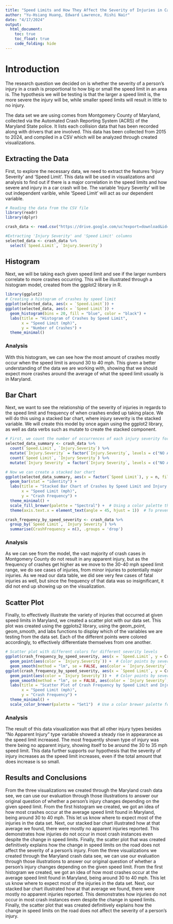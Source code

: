 ```yaml
---
title: "Speed Limits and How They Affect the Severity of Injuries in Car Crashes"
author: "Yu-Hsiang Huang, Edward Lawrence, Rishi Nair"
date: "4/17/2024"
output: 
  html_document:
    toc: true
    toc_float: true
    code_folding: hide
---
```


# Introduction

The research question we decided on is whether the severity of a person's injury in a crash is proportional to how big or small the speed limit in an area is. The hypothesis we will be testing is that the larger a speed limit is, the more severe the injury will be, while smaller speed limits will result in little to no injury.

The data set we are using comes from Montgomery County of Maryland, collected via the Automated Crash Reporting System (ACRS) of the Maryland State police. It lists each collision data that has been recorded along with drivers that are involved. This data has been collected from 2015 to 2024, and compiled in a CSV which will be analyzed through created visualizations.

## Extracting the Data

First, to explore the necessary data, we need to extract the features 'Injury Severity' and 'Speed Limit'. This data will be used in visualizations and analysis to find out if there is a major correlation in the speed limits and how severe and injury in a car crash will be. The variable 'Injury Severity' will be out independent varible, while 'Speed Limit' will act as our dependent variable.

```r
# Reading the data from the CSV file
library(readr)
library(dplyr)

crash_data <- read.csv("https://drive.google.com/uc?export=download&id=1v748QiHtEVjUoB67n4worBFm5O3YNm3J")

#Extracting 'Injury Severity' and 'Speed Limit' columns
selected_data <- crash_data %>%
  select(`Speed.Limit`, `Injury.Severity`)
```

## Histogram

Next, we will be taking each given speed limit and see if the larger numbers correlate to more crashes occurring. This will be illustrated through a histogram model, created from the ggplot2 library in R.

```r
library(ggplot2)
# Creating a histogram of crashes by speed limit
ggplot(selected_data, aes(x = `Speed.Limit`)) +  
ggplot(selected_data, aes(x = `Speed Limit`)) +  
  geom_histogram(bins = 20, fill = "blue", color = "black") +
  labs(title = "Histogram of Crashes by Speed Limit",
       x = "Speed Limit (mph)",
       y = "Number of Crashes") +
  theme_minimal()
```

### Analysis

With this histogram, we can see how the most amount of crashes mostly occur when the speed limit is around 30 to 40 mph. This given a better understanding of the data we are working with, showing that we should expect more crashes around the average of what the speed limit usually is in Maryland.

## Bar Chart

Next, we want to see the relationship of the severity of injuries in regards to the speed limit and frequency of when crashes ended up taking place. We will do this using a stacked bar chart, where injury severity is the stacked variable. We will create this model by once again using the ggplot2 library, as well as data verbs such as mutate to create the stacked component.

```r
# First, we count the number of occurrences of each injury severity for each speed limit
selected_data_summary <- crash_data %>%
  count(`Speed.Limit`, `Injury.Severity`) %>%
  mutate(`Injury.Severity` = factor(`Injury.Severity`, levels = c("NO APPARENT INJURY", "POSSIBLE INJURY", "SUSPECTED MINOR INJURY", "SUSPECTED SERIOUS INJURY", "FATAL INJURY")))
  count(`Speed Limit`, `Injury Severity`) %>%
  mutate(`Injury Severity` = factor(`Injury Severity`, levels = c("NO APPARENT INJURY", "POSSIBLE INJURY", "SUSPECTED MINOR INJURY", "SUSPECTED SERIOUS INJURY", "FATAL INJURY")))

# Now we can create a stacked bar chart
ggplot(selected_data_summary, aes(x = factor(`Speed Limit`), y = n, fill = `Injury Severity`)) +
  geom_bar(stat = "identity") +
  labs(title = "Stacked Bar Chart of Crashes by Speed Limit and Injury Severity",
       x = "Speed Limit (mph)",
       y = "Crash Frequency") +
  theme_minimal() +
  scale_fill_brewer(palette = "Spectral") +  # Using a color palette that is distinct
  theme(axis.text.x = element_text(angle = 45, hjust = 1))  # To prevent overlapping of x labels

crash_frequency_by_speed_severity <- crash_data %>%
  group_by(`Speed Limit`, `Injury Severity`) %>%
  summarise(CrashFrequency = n(), .groups = 'drop')
```

### Analysis

As we can see from the model, the vast majority of crash cases in Montgomery County do not result in any apparent injury, but as the frequency of crashes get higher as we move to the 30-40 mph speed limit range, we do see cases of injuries, from minor injuries to potentially major injuries. As we read our data table, we did see very few cases of fatal injuries as well, but since the frequency of that data was so insignificant, it did not end up showing up on the visualization.

## Scatter Plot

Finally, to effectively illustrate the variety of injuries that occurred at given speed limits in Maryland, we created a scatter plot with our data set. This plot was created using the ggplots2 library, using the geom_point, geom_smooth, and labs functions to display which of the variables we are testing from the data set. Each of the different points were colored accordingly, to effectively differentiate themselves from one another.

```r
# Scatter plot with different colors for different severity levels
ggplot(crash_frequency_by_speed_severity, aes(x = `Speed.Limit`, y = CrashFrequency)) +
  geom_point(aes(color = `Injury.Severity`)) +  # Color points by severity
  geom_smooth(method = "lm", se = FALSE, aes(color = `Injury.Severity`, group = `Injury.Severity`)) +  # Add colored regression lines
ggplot(crash_frequency_by_speed_severity, aes(x = `Speed Limit`, y = CrashFrequency)) +
  geom_point(aes(color = `Injury Severity`)) +  # Color points by severity
  geom_smooth(method = "lm", se = FALSE, aes(color = `Injury Severity`, group = `Injury Severity`)) +  # Add colored regression lines
  labs(title = "Scatter Plot of Crash Frequency by Speed Limit and Injury Severity",
       x = "Speed Limit (mph)",
       y = "Crash Frequency") +
  theme_minimal() +
  scale_color_brewer(palette = "Set1")  # Use a color brewer palette for distinct colors

```

### Analysis

The result of this data visualization was that all other injury types besides "No Apparent Injury" type variable showed a steady rise in appearance as the speed limit increased. The most frequently shown type of injury was there being no apparent injury, showing itself to be around the 30 to 35 mph speed limit. This data further supports our hypothesis that the severity of injury increases as the speed limit increases, even if the total amount that does increase is so small.

## Results and Conclusions

From the three visualizations we created through the Maryland crash data see, we can use our evaluation through those illustrations to answer our original question of whether a person's injury changes depending on the given speed limit. From the first histogram we created, we got an idea of how most crashes occur at the average speed limit found in Maryland, being around 30 to 40 mph. This let us know where to expect most of the injuries in the data set. Next, our stacked bar chart illustrated how at that average we found, there were mostly no apparent injuries reported. This demonstrates how injuries do not occur in most crash instances even despite the change in speed limits. Finally, the scatter plot that was created definitively explains how the change in speed limits on the road does not affect the severity of a person's injury. From the three visualizations we created through the Maryland crash data see, we can use our evaluation through those illustrations to answer our original question of whether a person's injury changes depending on the given speed limit. From the first histogram we created, we got an idea of how most crashes occur at the average speed limit found in Maryland, being around 30 to 40 mph. This let us know where to expect most of the injuries in the data set. Next, our stacked bar chart illustrated how at that average we found, there were mostly no apparent injuries reported. This demonstrates how injuries do not occur in most crash instances even despite the change in speed limits. Finally, the scatter plot that was created definitively explains how the change in speed limits on the road does not affect the severity of a person's injury.
